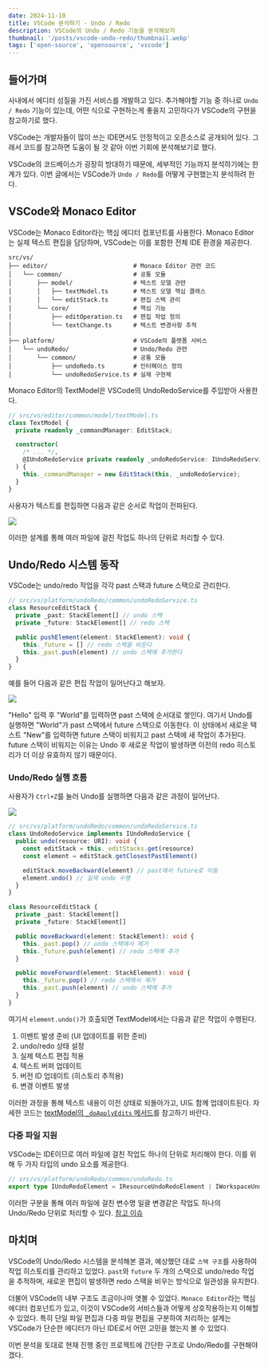 ```yaml
---
date: 2024-11-10
title: VSCode 분석하기 - Undo / Redo
description: VSCode의 Undo / Redo 기능을 분석해보자
thumbnail: '/posts/vscode-undo-redo/thumbnail.webp'
tags: ['open-source', 'opensource', 'vscode']
---
```


## 들어가며

사내에서 에디터 성질을 가진 서비스를 개발하고 있다. 추가해야할 기능 중 하나로 `Undo / Redo` 기능이 있는데, 어떤 식으로 구현하는게 좋을지 고민하다가 VSCode의 구현을 참고하기로 했다.

VSCode는 개발자들이 많이 쓰는 IDE면서도 안정적이고 오픈소스로 공개되어 있다. 그래서 코드를 참고하면 도움이 될 것 같아 이번 기회에 분석해보기로 했다.

VSCode의 코드베이스가 굉장히 방대하기 때문에, 세부적인 기능까지 분석하기에는 한계가 있다. 이번 글에서는 VSCode가 `Undo / Redo`를 어떻게 구현했는지 분석하려 한다.

## VSCode와 Monaco Editor

VSCode는 Monaco Editor라는 핵심 에디터 컴포넌트를 사용한다. Monaco Editor는 실제 텍스트 편집을 담당하며, VSCode는 이를 포함한 전체 IDE 환경을 제공한다.

```
src/vs/
├── editor/                        # Monaco Editor 관련 코드
│   └── common/                    # 공통 모듈
│       ├── model/                 # 텍스트 모델 관련
│       │   ├── textModel.ts       # 텍스트 모델 핵심 클래스
│       │   └── editStack.ts       # 편집 스택 관리
│       └── core/                  # 핵심 기능
│           ├── editOperation.ts   # 편집 작업 정의
│           └── textChange.ts      # 텍스트 변경사항 추적
│
├── platform/                      # VSCode의 플랫폼 서비스
│   └── undoRedo/                  # Undo/Redo 관련
│       └── common/                # 공통 모듈
│           ├── undoRedo.ts        # 인터페이스 정의
│           └── undoRedoService.ts # 실제 구현체
```

Monaco Editor의 TextModel은 VSCode의 UndoRedoService를 주입받아 사용한다.

```typescript
// src/vs/editor/common/model/textModel.ts
class TextModel {
  private readonly _commandManager: EditStack;

  constructor(
    /* ... */,
    @IUndoRedoService private readonly _undoRedoService: IUndoRedoService
  ) {
    this._commandManager = new EditStack(this, _undoRedoService);
  }
}
```

사용자가 텍스트를 편집하면 다음과 같은 순서로 작업이 전파된다.

![](/posts/vscode-undo-redo/pushElement.png)

이러한 설계를 통해 여러 파일에 걸친 작업도 하나의 단위로 처리할 수 있다.

## Undo/Redo 시스템 동작

VSCode는 undo/redo 작업을 각각 past 스택과 future 스택으로 관리한다.

```typescript
// src/vs/platform/undoRedo/common/undoRedoService.ts
class ResourceEditStack {
  private _past: StackElement[] // undo 스택
  private _future: StackElement[] // redo 스택

  public pushElement(element: StackElement): void {
    this._future = [] // redo 스택을 비운다
    this._past.push(element) // undo 스택에 추가한다
  }
}
```

예를 들어 다음과 같은 편집 작업이 일어난다고 해보자.

![](/posts/vscode-undo-redo/interaction.png)

"Hello" 입력 후 "World"를 입력하면 past 스택에 순서대로 쌓인다. 여기서 Undo를 실행하면 "World"가 past 스택에서 future 스택으로 이동한다. 이 상태에서 새로운 텍스트 "New"를 입력하면 future 스택이 비워지고 past 스택에 새 작업이 추가된다.
future 스택이 비워지는 이유는 Undo 후 새로운 작업이 발생하면 이전의 redo 히스토리가 더 이상 유효하지 않기 때문이다.

### Undo/Redo 실행 흐름

사용자가 `Ctrl+Z`를 눌러 Undo를 실행하면 다음과 같은 과정이 일어난다.

![](/posts/vscode-undo-redo/process.png)

```typescript
// src/vs/platform/undoRedo/common/undoRedoService.ts
class UndoRedoService implements IUndoRedoService {
  public undo(resource: URI): void {
    const editStack = this._editStacks.get(resource)
    const element = editStack.getClosestPastElement()

    editStack.moveBackward(element) // past에서 future로 이동
    element.undo() // 실제 undo 수행
  }
}

class ResourceEditStack {
  private _past: StackElement[]
  private _future: StackElement[]

  public moveBackward(element: StackElement): void {
    this._past.pop() // undo 스택에서 제거
    this._future.push(element) // redo 스택에 추가
  }

  public moveForward(element: StackElement): void {
    this._future.pop() // redo 스택에서 제거
    this._past.push(element) // undo 스택에 추가
  }
}
```

여기서 `element.undo()`가 호출되면 TextModel에서는 다음과 같은 작업이 수행된다.

1. 이벤트 발생 준비 (UI 업데이트를 위한 준비)
2. undo/redo 상태 설정
3. 실제 텍스트 편집 적용
4. 텍스트 버퍼 업데이트
5. 버전 ID 업데이트 (히스토리 추적용)
6. 변경 이벤트 발생

이러한 과정을 통해 텍스트 내용이 이전 상태로 되돌아가고, UI도 함께 업데이트된다.
자세한 코드는 [textModel의 `_doApplyEdits` 메서드](https://github.com/microsoft/vscode/blob/main/src/vs/editor/common/model/textModel.ts#L1430)를 참고하기 바란다.

### 다중 파일 지원

VSCode는 IDE이므로 여러 파일에 걸친 작업도 하나의 단위로 처리해야 한다. 이를 위해 두 가지 타입의 undo 요소를 제공한다.

```typescript
// src/vs/platform/undoRedo/common/undoRedo.ts
export type IUndoRedoElement = IResourceUndoRedoElement | IWorkspaceUndoRedoElement
```

이러한 구분을 통해 여러 파일에 걸친 변수명 일괄 변경같은 작업도 하나의 Undo/Redo 단위로 처리할 수 있다. [참고 이슈](https://github.com/microsoft/vscode/issues/638)

## 마치며

VSCode의 Undo/Redo 시스템을 분석해본 결과, 예상했던 대로 `스택 구조`를 사용하여 작업 히스토리를 관리하고 있었다. `past`와 `future` 두 개의 스택으로 undo/redo 작업을 추적하며, 새로운 편집이 발생하면 redo 스택을 비우는 방식으로 일관성을 유지한다.

더불어 VSCode의 내부 구조도 조금이나마 엿볼 수 있었다. `Monaco Editor`라는 핵심 에디터 컴포넌트가 있고, 이것이 VSCode의 서비스들과 어떻게 상호작용하는지 이해할 수 있었다. 특히 단일 파일 편집과 다중 파일 편집을 구분하여 처리하는 설계는 VSCode가 단순한 에디터가 아닌 IDE로서 어떤 고민을 했는지 볼 수 있었다.

이번 분석을 토대로 현재 진행 중인 프로젝트에 간단한 구조로 Undo/Redo를 구현해야겠다.
